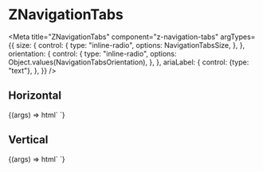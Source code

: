 
# ZNavigationTabs

<Meta
  title="ZNavigationTabs"
  component="z-navigation-tabs"
  argTypes={{
    size: {
      control: {
        type: "inline-radio",
        options: NavigationTabsSize,
      },
    },
    orientation: {
      control: {
        type: "inline-radio",
        options: Object.values(NavigationTabsOrientation),
      },
    },
    ariaLabel: {
      control: {type: "text"},
    },
  }}
/>

## Horizontal

<Canvas>
  <Story
    name="z-navigation-tabs horizontal"
    args={{
      orientation: NavigationTabsOrientation.HORIZONTAL,
      size: NavigationTabsSize.BIG,
      ariaLabel: "",
    }}
    parameters={{
      controls: {
        exclude: ["orientation"],
      },
    }}
  >
    {(args) => html`
      <z-navigation-tabs
        orientation=${args.orientation}
        size=${args.size}
        aria-label=${args.ariaLabel}
      >
        <z-navigation-tab
          icon="house"
          label="Home"
          aria-controls="id pannello1"
        ></z-navigation-tab>
        <z-navigation-tab
          icon="map"
          label="Maps"
          aria-controls="id pannello2"
        ></z-navigation-tab>
        <z-navigation-tab
          icon="download"
          label="Download"
          disabled
        ></z-navigation-tab>
        <z-navigation-tab
          icon="user-avatar"
          label="Users"
        ></z-navigation-tab>
        <z-navigation-tab
          icon="artist"
          label="Artisti"
        ></z-navigation-tab>
        <z-navigation-tab-link
          href="https://www.google.com"
          icon="arrow-quad-north-east"
          label="External link"
          target="_blank"
          htmlTitle="Go to Google"
        ></z-navigation-tab-link>
      </z-navigation-tabs>
    `}
  </Story>
</Canvas>

## Vertical

<Canvas>
  <Story
    name="z-navigation-tabs vertical"
    args={{
      orientation: NavigationTabsOrientation.VERTICAL,
      size: NavigationTabsSize.BIG,
      ariaLabel: "",
    }}
    parameters={{
      controls: {
        exclude: ["orientation", "size"],
      },
    }}
  >
    {(args) => html`
      <z-navigation-tabs
        orientation=${args.orientation}
        aria-label=${args.ariaLabel}
      >
        <z-navigation-tab
          icon="house"
          label="Home"
        ></z-navigation-tab>
        <z-navigation-tab
          icon="map"
          label="Maps"
        ></z-navigation-tab>
        <z-navigation-tab
          icon="download"
          label="Download"
          disabled
        ></z-navigation-tab>
        <z-navigation-tab
          icon="user-avatar"
          label="Users"
        ></z-navigation-tab>
        <z-navigation-tab
          icon="artist"
          label="Artisti"
        ></z-navigation-tab>
        <z-navigation-tab-link
          href="https://www.google.com"
          icon="arrow-quad-north-east"
          label="External link"
          target="_blank"
          htmlTitle="Go to Google"
        ></z-navigation-tab-link>
      </z-navigation-tabs>
    `}
  </Story>
</Canvas>

<ArgsTable of="z-navigation-tabs" />
